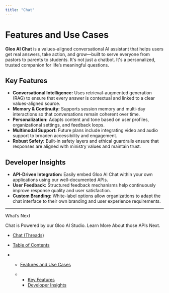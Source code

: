 ```yaml
---
title: "Chat"
---
```


# Features and Use Cases

**Gloo AI Chat** is a values-aligned conversational AI assistant that helps users get real answers, take action, and grow—built to serve everyone from pastors to parents to students. It's not just a chatbot. It's a personalized, trusted companion for life’s meaningful questions.

## Key Features

* **Conversational Intelligence:** Uses retrieval-augmented generation (RAG) to ensure that every answer is contextual and linked to a clear values-aligned source.
* **Memory & Continuity:** Supports session memory and multi-day interactions so that conversations remain coherent over time.
* **Personalization:** Adapts content and tone based on user profiles, organizational settings, and feedback loops.
* **Multimodal Support:** Future plans include integrating video and audio support to broaden accessibility and engagement.
* **Robust Safety:** Built-in safety layers and ethical guardrails ensure that responses are aligned with ministry values and maintain trust.

## Developer Insights

* **API-Driven Integration:** Easily embed Gloo AI Chat within your own applications using our well-documented APIs.
* **User Feedback:** Structured feedback mechanisms help continuously improve response quality and user satisfaction.
* **Custom Branding:** White-label options allow organizations to adapt the chat interface to their own branding and user experience requirements.

***

What’s Next

Chat is Powered by our Gloo AI Studio. Learn More About those APIs Next.

* [Chat (Threads)](/docs/chat-api-threads)

* [Table of Contents](#)

* * [Features and Use Cases](#features-and-use-cases)

  * * [Key Features](#key-features)
    * [Developer Insights](#developer-insights)
